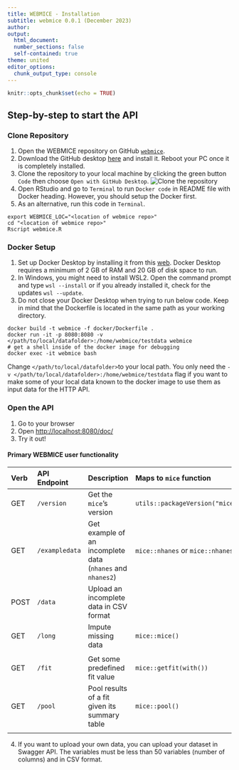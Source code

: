 ```yaml
---
title: WEBMICE - Installation
subtitle: webmice 0.0.1 (December 2023)
author: 
output:
  html_document:
  number_sections: false
  self-contained: true
theme: united
editor_options: 
  chunk_output_type: console
---
```


```r
knitr::opts_chunk$set(echo = TRUE)
```

## Step-by-step to start the API

### Clone Repository

1. Open the WEBMICE repository on GitHub [`webmice`](https://github.com/amices/webmice).
2. Download the GitHub desktop [here](https://desktop.github.com/) and install it. Reboot your PC once it is completely installed.
3. Clone the repository to your local machine by clicking the green button `Code` then choose `Open with GitHub Desktop`.
![Clone the repository](img/clone-github.png)
4. Open RStudio and go to `Terminal` to run `Docker code` in README file with Docker heading. However, you should setup the Docker first.
5. As an alternative, run this code in `Terminal`.
```
export WEBMICE_LOC="<location of webmice repo>"
cd "<location of webmice repo>"
Rscript webmice.R
```

### Docker Setup

1. Set up Docker Desktop by installing it from this [web](https://docs.docker.com/get-docker/). Docker Desktop requires a minimum of 2 GB of RAM and 20 GB of disk space to run.
2. In Windows, you might need to install WSL2. Open the command prompt and type `wsl --install` or if you already installed it, check for the updates `wsl --update`.
3. Do not close your Docker Desktop when trying to run below code. Keep in mind that the Dockerfile is located in the same path as your working directory.
```
docker build -t webmice -f docker/Dockerfile .
docker run -it -p 8080:8080 -v </path/to/local/datafolder>:/home/webmice/testdata webmice
# get a shell inside of the docker image for debugging
docker exec -it webmice bash
```
Change `</path/to/local/datafolder>`to your local path. You only need the `-v </path/to/local/datafolder>:/home/webmice/testdata` flag if you want to make some of your local data known to the docker image to use them as input data for the HTTP API. 

### Open the API
1. Go to your browser
2. Open <http://localhost:8080/doc/>
3. Try it out!

#### Primary WEBMICE user functionality

  | Verb  | API Endpoint          | Description                                | Maps to `mice` function |
  |:------|:-------------------------- |:------------------------------------------ |:-------------------------|
  | GET  | `/version`       | Get the `mice`'s version                          | `utils::packageVersion("mice")`          |
  | GET  | `/exampledata`       | Get example of an incomplete data (`nhanes` and `nhanes2`)            | `mice::nhanes`  or `mice::nhanes2`   |
  | POST  | `/data`       | Upload an incomplete data in CSV format                          |          |
  | GET  | `/long`       | Impute missing data            | `mice::mice()`    
  |
  | GET  | `/fit`       | Get some predefined fit value                          | `mice::getfit(with())`        |
  | GET  | `/pool`       | Pool results of a fit given its summary table            | `mice::pool()`    
  |

4. If you want to upload your own data, you can upload your dataset in Swagger API. The variables must be less than 50 variables (number of columns) and in CSV format.


